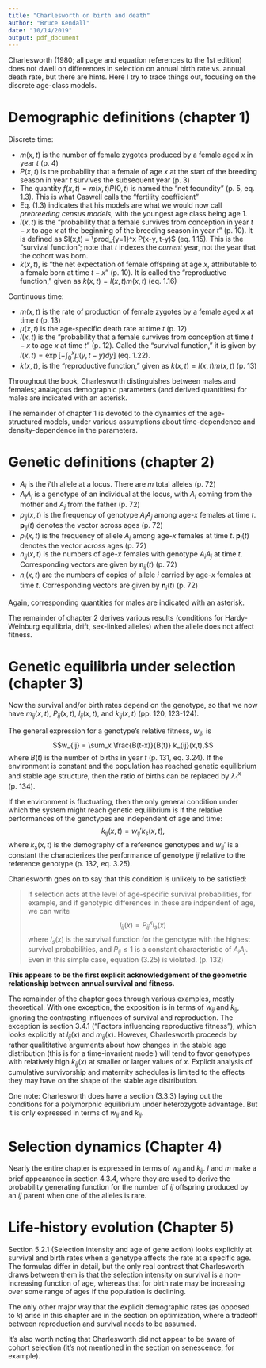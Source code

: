 ```yaml
---
title: "Charlesworth on birth and death"
author: "Bruce Kendall"
date: "10/14/2019"
output: pdf_document
---
```


Charlesworth (1980; all page and equation references to the 1st edition) does not dwell on differences in selection on annual birth rate vs. annual death rate, but there are hints. 
Here I try to trace things out, focusing on the discrete age-class models.

# Demographic definitions (chapter 1)
Discrete time:

* $m(x, t)$ is the number of female zygotes produced by a female aged $x$ in year $t$ (p. 4)
* $P(x,t)$ is the probability that a female of age $x$ at the start of the breeding season in year $t$ survives the subsequent year (p. 3)
* The quantity $f(x,t) = m(x,t) P(0,t)$ is named the "net fecundity" (p. 5, eq. 1.3). This is what Caswell calls the "fertility coefficient"
* Eq. (1.3) indicates that his models are what we would now call *prebreeding census models*, with the youngest age class being age 1.
* $l(x,t)$ is the "probability that a female survives from conception in year $t-x$ to age $x$ at the beginning of the breeding season in year $t$" (p. 10). It is defined as $l(x,t) = \prod_{y=1}^x P(x-y, t-y)$ (eq. 1.15). This is the "survival function"; note that $t$ indexes the *current* year, not the year that the cohort was born.
* $k(x,t)$, is "the net expectation of female offspring at age $x$, attributable to a female born at time $t-x$" (p. 10). It is called the "reproductive function," given as $k(x,t) = l(x,t) m(x,t)$ (eq. 1.16)

Continuous time:

* $m(x, t)$ is the rate of production of female zygotes  by a female aged $x$ at time $t$ (p. 13)
* $\mu(x,t)$ is the age-specific death rate at time $t$ (p. 12)
* $l(x,t)$ is the "probability that a female survives from conception at time $t-x$ to age $x$ at time $t$" (p. 12). Called the "survival function," it is given by $l(x,t) = \exp\left[- \int_0^x \mu(y, t-y) dy \right]$ (eq. 1.22).
* $k(x,t)$, is the "reproductive function," given as $k(x,t) = l(x,t) m(x,t)$ (p. 13)

Throughout the book, Charlesworth distinguishes between males and females; analagous demographic parameters (and derived quantities) for males are indicated with an asterisk.

The remainder of chapter 1 is devoted to the dynamics of the age-structured models, under various assumptions about time-dependence and density-dependence in the parameters.

# Genetic definitions (chapter 2)
* $A_i$ is the $i$'th allele at a locus. There are $m$ total alleles (p. 72)
* $A_i A_j$ is a genotype of an individual at the locus, with $A_i$ coming from the mother and $A_j$ from the father (p. 72)
* $p_{ij}(x, t)$ is the frequency of genotype $A_i A_j$ among age-$x$ females at time $t$. $\textbf{p}_{ij}(t)$ denotes the vector across ages (p. 72)
* $p_{i}(x, t)$ is the frequency of allele $A_i$ among age-$x$ females at time $t$. $\textbf{p}_{i}(t)$ denotes the vector across ages (p. 72)
* $n_{ij}(x, t)$ is the numbers of age-$x$ females with genotype $A_i A_j$ at time $t$. Corresponding vectors are given by $\textbf{n}_{ij}(t)$  (p. 72)
* $n_{i}(x, t)$ are the numbers of copies of allele $i$ carried by age-$x$ females at time $t$. Corresponding vectors are given by $\textbf{n}_{i}(t)$ (p. 72)

Again, corresponding quantities for males are indicated with an asterisk.

The remainder of chapter 2 derives various results (conditions for Hardy-Weinburg equilibria, drift, sex-linked alleles) when the allele does not affect fitness.

# Genetic equilibria under selection (chapter 3)
Now the survival and/or birth rates depend on the genotype, so that we now have $m_{ij}(x,t)$,  $P_{ij}(x,t)$, $l_{ij}(x,t)$, and $k_{ij}(x,t)$ (pp. 120, 123-124).

The general expression for a genotype's relative fitness, $w_{ij}$, is
$$w_{ij} = \sum_x \frac{B(t-x)}{B(t)} k_{ij}(x,t),$$
where $B(t)$ is the number of births in year $t$ (p. 131, eq. 3.24).
If the environment is constant and the population has reached genetic equilibrium and stable age structure, then the ratio of births can be replaced by $\lambda_1^x$ (p. 134).

If the environment is fluctuating, then the only general condition under which the system might reach genetic equilibrium is if the relative performances of the genotypes are independent of age and time:
$$k_{ij}(x,t) = w_{ij}' k_s(x,t),$$
where $k_s(x,t)$ is the demography of a reference genotypes and $w_{ij}'$ is a constant the characterizes the performance of genotype $ij$ relative to the reference genotype (p. 132, eq. 3.25).

Charlesworth goes on to say that this condition is unlikely to be satisfied:

> If selection acts at the level of age-specific survival probabilities, for example, and if genotypic differences in these are indpendent of age, we can write
$$l_{ij}(x) = P_{ij}^x l_s(x)$$
where $l_s(x)$ is the survival function for the genotype with the highest survival probabilities, and $P_{ij} \leq 1$ is a constant characteristic of $A_i A_j$. Even in this simple case, equation (3.25) is violated. (p. 132)

**This appears to be the first explicit acknowledgement of the geometric relationship between annual survival and fitness.**

The remainder of the chapter goes through various examples, mostly theoretical. 
With one exception, the exposition is in terms of $w_{ij}$ and $k_{ij}$, ignoring the contrasting influences of survival and reproduction.
The exception is section 3.4.1 ("Factors influencing reproductive fitness"), which looks explicitly at $l_{ij}(x)$ and $m_{ij}(x)$.
However, Charlesworth proceeds by rather qualititative arguments about how changes in the stable age distribution (this is for a time-invarient model) will tend to favor genotypes with relatively high $k_{ij}(x)$ at smaller or larger values of $x$.
Explicit analysis of cumulative survivorship and maternity schedules is limited to the effects they may have on the shape of the stable age distribution.

One note: Charlesworth does have a section (3.3.3) laying out the conditions for a polymorphic equilibrium under heterozygote advantage. But it is only expressed in terms of $w_{ij}$ and $k_{ij}$.

# Selection dynamics (Chapter 4)
Nearly the entire chapter is expressed in terms of $w_{ij}$ and $k_{ij}$.
$l$ and $m$ make a brief appearance in section 4.3.4, where they are used to derive the probability generating function for the number of $ij$ offspring produced by an $ij$ parent when one of the alleles is rare.

# Life-history evolution (Chapter 5)
Section 5.2.1 (Selection intensity and age of gene action) looks explicitly at survival and birth rates when a genetype affects the rate at a specific age. 
The formulas differ in detail, but the only real contrast that Charlesworth draws between them is that the selection intensity on survival is a non-increasing function of age, whereas that for birth rate may be increasing over some range of ages if the population is declining.

The only other major way that the explicit demographic rates (as opposed to $k$) arise in this chapter are in the section on optimization, where a tradeoff between reproduction and survival needs to be assumed.

It's also worth noting that Charlesworth did not appear to be aware of cohort selection (it's not mentioned in the section on senescence, for example).